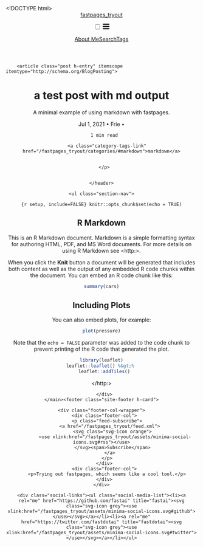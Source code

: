<!DOCTYPE html>
<html lang="en"><head>
  <meta charset="utf-8">
  <meta http-equiv="X-UA-Compatible" content="IE=edge">
  <meta name="viewport" content="width=device-width, initial-scale=1">
  <meta name="twitter:card" content="summary_large_image" /><!-- Begin Jekyll SEO tag v2.6.1 -->
<title>a test post with md output | fastpages_tryout</title>
<meta name="generator" content="Jekyll v4.1.1" />
<meta property="og:title" content="a test post with md output" />
<meta name="author" content="Frie" />
<meta property="og:locale" content="en_US" />
<meta name="description" content="A minimal example of using markdown with fastpages." />
<meta property="og:description" content="A minimal example of using markdown with fastpages." />
<link rel="canonical" href="https://konradudohannes.github.io/fastpages_tryout/markdown/2021/07/01/rmarkdown_test.Rmd" />
<meta property="og:url" content="https://konradudohannes.github.io/fastpages_tryout/markdown/2021/07/01/rmarkdown_test.Rmd" />
<meta property="og:site_name" content="fastpages_tryout" />
<meta property="og:type" content="article" />
<meta property="article:published_time" content="2021-07-01T00:00:00-05:00" />
<script type="application/ld+json">
{"description":"A minimal example of using markdown with fastpages.","url":"https://konradudohannes.github.io/fastpages_tryout/markdown/2021/07/01/rmarkdown_test.Rmd","@type":"BlogPosting","headline":"a test post with md output","dateModified":"2021-07-01T00:00:00-05:00","datePublished":"2021-07-01T00:00:00-05:00","author":{"@type":"Person","name":"Frie"},"mainEntityOfPage":{"@type":"WebPage","@id":"https://konradudohannes.github.io/fastpages_tryout/markdown/2021/07/01/rmarkdown_test.Rmd"},"@context":"https://schema.org"}</script>
<!-- End Jekyll SEO tag -->
<link rel="stylesheet" href="/fastpages_tryout/assets/css/style.css"><link type="application/atom+xml" rel="alternate" href="https://konradudohannes.github.io/fastpages_tryout/feed.xml" title="fastpages_tryout" /><link rel="shortcut icon" type="image/x-icon" href="/fastpages_tryout/images/favicon.ico"><link rel="stylesheet" href="https://cdnjs.cloudflare.com/ajax/libs/Primer/15.2.0/primer.css" integrity="sha512-xTz2ys4coGAOz8vuV1NcQBkgVmKhsSEtjbqyMJbBHRplFuvKIUo6xhLHpAyPt9mfR6twHJgn9OgVLuqOvjeBhg==" crossorigin="anonymous" />
<link rel="stylesheet" href="https://cdnjs.cloudflare.com/ajax/libs/font-awesome/5.14.0/css/all.min.css" integrity="sha512-1PKOgIY59xJ8Co8+NE6FZ+LOAZKjy+KY8iq0G4B3CyeY6wYHN3yt9PW0XpSriVlkMXe40PTKnXrLnZ9+fkDaog==" crossorigin="anonymous" />
    <link rel="stylesheet" href="https://cdnjs.cloudflare.com/ajax/libs/KaTeX/0.12.0/katex.min.css" integrity="sha512-h7nl+xz8wgDlNM4NqKEM4F1NkIRS17M9+uJwIGwuo8vGqIl4BhuCKdxjWEINm+xyrUjNCnK5dCrhM0sj+wTIXw==" crossorigin="anonymous" />
    <script src="https://cdnjs.cloudflare.com/ajax/libs/KaTeX/0.12.0/katex.min.js" integrity="sha512-/CMIhXiDA3m2c9kzRyd97MTb3MC6OVnx4TElQ7fkkoRghwDf6gi41gaT1PwF270W6+J60uTmwgeRpNpJdRV6sg==" crossorigin="anonymous"></script>
    <script src="https://cdnjs.cloudflare.com/ajax/libs/KaTeX/0.12.0/contrib/auto-render.min.js" integrity="sha512-Do7uJAaHZm5OLrIv/yN4w0iG1dbu01kzdMNnFfu/mAqgUk6Nniv2JYHcwH+cNwjqgLcqcuBBk+JRvprLVI8azg==" crossorigin="anonymous"></script>
    <script src="https://cdnjs.cloudflare.com/ajax/libs/mathjax/2.7.5/MathJax.js" integrity="sha512-0doc9hKxR3PYwso42RD1p5ySZpzzuDiOwMrdCEh2WdJZCjcmFKc/wEnL+z8fBQrnHoiNWbo+3fiGkOYXBdQp4A==" crossorigin="anonymous"></script>
    <script>
    document.addEventListener("DOMContentLoaded", function() {
        renderMathInElement( document.body, {
        delimiters: [
            {left: "$$", right: "$$", display: true},
            {left: "[%", right: "%]", display: true},
            {left: "$", right: "$", display: false}
        ]}
        );
    });
    </script>


<script>
function wrap_img(fn) {
    if (document.attachEvent ? document.readyState === "complete" : document.readyState !== "loading") {
        var elements = document.querySelectorAll(".post img");
        Array.prototype.forEach.call(elements, function(el, i) {
            if (el.getAttribute("title") && (el.className != "emoji")) {
                const caption = document.createElement('figcaption');
                var node = document.createTextNode(el.getAttribute("title"));
                caption.appendChild(node);
                const wrapper = document.createElement('figure');
                wrapper.className = 'image';
                el.parentNode.insertBefore(wrapper, el);
                el.parentNode.removeChild(el);
                wrapper.appendChild(el);
                wrapper.appendChild(caption);
            }
        });
    } else { document.addEventListener('DOMContentLoaded', fn); }
}
window.onload = wrap_img;
</script>

<script>
    document.addEventListener("DOMContentLoaded", function(){
    // add link icon to anchor tags
    var elem = document.querySelectorAll(".anchor-link")
    elem.forEach(e => (e.innerHTML = '<i class="fas fa-link fa-xs"></i>'));
    });
</script>
</head>
<body><header class="site-header">

  <div class="wrapper"><a class="site-title" rel="author" href="/fastpages_tryout/">fastpages_tryout</a><nav class="site-nav">
        <input type="checkbox" id="nav-trigger" class="nav-trigger" />
        <label for="nav-trigger">
          <span class="menu-icon">
            <svg viewBox="0 0 18 15" width="18px" height="15px">
              <path d="M18,1.484c0,0.82-0.665,1.484-1.484,1.484H1.484C0.665,2.969,0,2.304,0,1.484l0,0C0,0.665,0.665,0,1.484,0 h15.032C17.335,0,18,0.665,18,1.484L18,1.484z M18,7.516C18,8.335,17.335,9,16.516,9H1.484C0.665,9,0,8.335,0,7.516l0,0 c0-0.82,0.665-1.484,1.484-1.484h15.032C17.335,6.031,18,6.696,18,7.516L18,7.516z M18,13.516C18,14.335,17.335,15,16.516,15H1.484 C0.665,15,0,14.335,0,13.516l0,0c0-0.82,0.665-1.483,1.484-1.483h15.032C17.335,12.031,18,12.695,18,13.516L18,13.516z"/>
            </svg>
          </span>
        </label>

        <div class="trigger"><a class="page-link" href="/fastpages_tryout/about/">About Me</a><a class="page-link" href="/fastpages_tryout/search/">Search</a><a class="page-link" href="/fastpages_tryout/categories/">Tags</a></div>
      </nav></div>
</header>
<main class="page-content" aria-label="Content">
      <div class="wrapper">
        <article class="post h-entry" itemscope itemtype="http://schema.org/BlogPosting">

  <header class="post-header">
    <h1 class="post-title p-name" itemprop="name headline">a test post with md output</h1><p class="page-description">A minimal example of using markdown with fastpages.</p><p class="post-meta post-meta-title"><time class="dt-published" datetime="2021-07-01T00:00:00-05:00" itemprop="datePublished">
        Jul 1, 2021
      </time>• 
          <span itemprop="author" itemscope itemtype="http://schema.org/Person">
            <span class="p-author h-card" itemprop="name">Frie</span></span>
       • <span class="read-time" title="Estimated read time">
    
    
      1 min read
    
</span></p>

    
      <p class="category-tags"><i class="fas fa-tags category-tags-icon"></i></i> 
      
        <a class="category-tags-link" href="/fastpages_tryout/categories/#markdown">markdown</a>
        
      
      </p>
    

    </header>

  <div class="post-content e-content" itemprop="articleBody">
    <ul class="section-nav">
</ul>```{r setup, include=FALSE}
knitr::opts_chunk$set(echo = TRUE)
```

## R Markdown

This is an R Markdown document. Markdown is a simple formatting syntax for authoring HTML, PDF, and MS Word documents. For more details on using R Markdown see <http:>.

When you click the **Knit** button a document will be generated that includes both content as well as the output of any embedded R code chunks within the document. You can embed an R code chunk like this:

```r
summary(cars)
```

## Including Plots

You can also embed plots, for example:

```r
plot(pressure)
```

Note that the `echo = FALSE` parameter was added to the code chunk to prevent printing of the R code that generated the plot.

```r
library(leaflet)
leaflet::leaflet() %&gt;% 
  leaflet::addTiles()
```

</http:>
  </div><a class="u-url" href="/fastpages_tryout/markdown/2021/07/01/rmarkdown_test.Rmd" hidden></a>
</article>
      </div>
    </main><footer class="site-footer h-card">
  <data class="u-url" href="/fastpages_tryout/"></data>

  <div class="wrapper">

    <div class="footer-col-wrapper">
      <div class="footer-col">
        <p class="feed-subscribe">
          <a href="/fastpages_tryout/feed.xml">
            <svg class="svg-icon orange">
              <use xlink:href="/fastpages_tryout/assets/minima-social-icons.svg#rss"></use>
            </svg><span>Subscribe</span>
          </a>
        </p>
      </div>
      <div class="footer-col">
        <p>Trying out fastpages, which seems like a cool tool.</p>
      </div>
    </div>

    <div class="social-links"><ul class="social-media-list"><li><a rel="me" href="https://github.com/fastai" title="fastai"><svg class="svg-icon grey"><use xlink:href="/fastpages_tryout/assets/minima-social-icons.svg#github"></use></svg></a></li><li><a rel="me" href="https://twitter.com/fastdotai" title="fastdotai"><svg class="svg-icon grey"><use xlink:href="/fastpages_tryout/assets/minima-social-icons.svg#twitter"></use></svg></a></li></ul>
</div>

  </div>

</footer>
</body>

</html>
